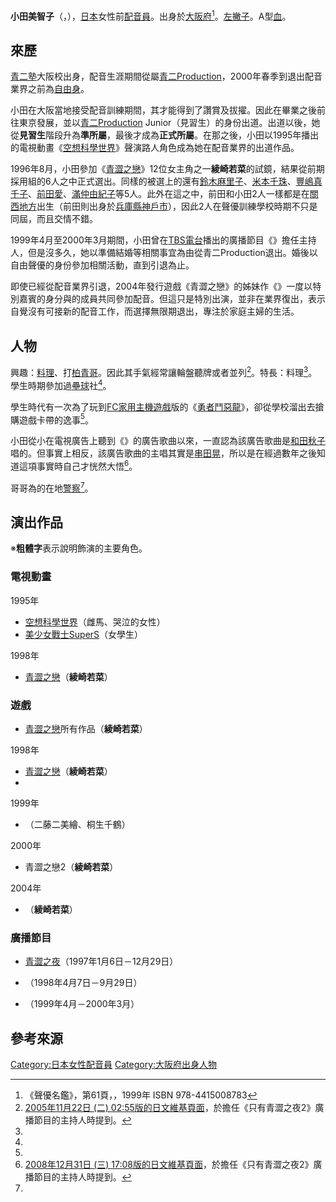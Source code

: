 {{Notability Unreferenced|time=2016-04-29T15:46:39+00:00}}
{{noteTA|G1=Anime}}
{{配音員
|姓名= 小田美智子
|圖片= 
|尺寸= 
|替代= 
|簡介= 
|本名= 
|外文名= 
|外文= 
|羅馬拼音= 
|英文名= 
|暱稱= 
|藝名= 
|國籍= 
|籍貫= 
|出生地= 
|出身地= {{JPN}}[[大阪府|大阪府]]
|死歿地= 
|出生名= 
|生年= 1975
|生月= 2
|生日= 9
|歿年= 
|歿月= 
|歿日= 
|血型= A型
|配演語言= 
|教育程度= 
|母校= 
|所屬= [[自由職業|自由職業]]（最終）
|宗教信仰= 
|配偶= 
|任職紀錄= 
|出道作= [[空想科學世界|空想科學世界]]{{來源請求}}
|代表作= 綾崎若菜（[[青澀之戀|青澀之戀]]）
|網站= 
|其他= 
|module= {{japanese|embed=yes|小田 美智子|おだ みちこ|Oda Michiko}}
}}
'''小田美智子'''（{{lang-ja|小田 美智子}}，{{bd|1975年|2月9日||}}），[[日本|日本]]女性前[[配音員|配音員]]。出身於[[大阪府|大阪府]]<ref>《聲優名鑑》，第61頁，{{link-ja|成美堂出版|成美堂出版}}，1999年 ISBN 978-4415008783</ref>。[[左撇子|左撇子]]。A型[[血型|血]]。

== 來歷 ==
[[青二塾|青二塾]]大阪校出身，配音生涯期間從屬[[青二製作|青二Production]]，2000年春季到退出配音業界之前為[[自由職業|自由身]]。

小田在大阪當地接受配音訓練期間，其才能得到了讚賞及拔擢。因此在畢業之後前往東京發展，並以[[青二製作|青二Production]] Junior（見習生）的身份出道。出道以後，她從'''見習生'''階段升為'''準所屬'''，最後才成為'''正式所屬'''。在那之後，小田以1995年播出的電視動畫《[[空想科學世界|空想科學世界]]》聲演路人角色成為她在配音業界的出道作品。

1996年8月，小田參加《[[青澀之戀|青澀之戀]]》12位女主角之一'''綾崎若菜'''的試鏡，結果從前期採用組的6人之中正式選出。同樣的被選上的還有[[鈴木麻里子|鈴木麻里子]]、[[米本千珠|米本千珠]]、[[豐嶋真千子|豐嶋真千子]]、[[前田愛_(配音員)|前田愛]]、[[滿仲由紀子|滿仲由紀子]]等5人。此外在這之中，前田和小田2人一樣都是在[[近畿地方|關西地方]]出生（前田則出身於[[兵庫縣|兵庫縣]][[神戶市|神戶市]]），因此2人在聲優訓練學校時期不只是同屆，而且交情不錯。

1999年4月至2000年3月期間，小田曾在[[TBS廣播與信息公司|TBS電台]]播出的廣播節目《{{link-ja|只有青澀之夜2|onlyセンチメンタルナイト2}}》擔任主持人，但是沒多久，她以準備結婚等相關事宜為由從青二Production退出。婚後以自由聲優的身份參加相關活動，直到引退為止。

即使已經從配音業界引退，2004年發行遊戲《青澀之戀》的姊妹作《{{link-ja|Sentimental Prelude|センチメンタルプレリュード}}》一度以特別嘉賓的身分與{{link-ja|SG Girls|SGガールズ}}的成員共同參加配音。但這只是特別出演，並非在業界復出，表示自覺沒有可接新的配音工作，而選擇無限期退出，專注於家庭主婦的生活。

== 人物 ==
興趣：[[料理|料理]]、打[[柏青哥|柏青哥]]。因此其手氣經常讓輪盤聽牌或者並列<ref name="sgn">[https://ja.wikipedia.org/w/index.php?title=%E5%B0%8F%E7%94%B0%E7%BE%8E%E6%99%BA%E5%AD%90&diff=next&oldid=3627425 2005年11月22日 (二) 02:55版的日文維基頁面]，於擔任《只有青澀之夜2》廣播節目的主持人時提到。</ref>。特長：料理<ref name="sgn" />。學生時期參加過[[壘球|壘球]]社<ref name="sgn" />。

學生時代有一次為了玩到[[FC遊戲機|FC家用主機遊戲]]版的《[[勇者鬥惡龍_(遊戲)|勇者鬥惡龍]]》，卻從學校溜出去搶購遊戲卡帶的逸事<ref name="sgn" />。

小田從小在電視廣告上聽到《{{link-ja|富士野生動物園|富士サファリパーク}}》的廣告歌曲以來，一直認為該廣告歌曲是[[和田現子|和田秋子]]唱的。但事實上相反，該廣告歌曲的主唱其實是[[串田晃|串田晃]]，所以是在經過數年之後知道這項事實時自己才恍然大悟<ref>[https://ja.wikipedia.org/w/index.php?title=%E5%B0%8F%E7%94%B0%E7%BE%8E%E6%99%BA%E5%AD%90&diff=next&oldid=22772708 2008年12月31日 (三) 17:08版的日文維基頁面]，於擔任《只有青澀之夜2》廣播節目的主持人時提到。</ref>。

哥哥為{{link-ja|大阪府警察|大阪府警察}}的在地[[警察|警察]]<ref name="sgn" />。

== 演出作品 ==
※'''粗體字'''表示說明飾演的主要角色。
=== 電視動畫 ===
; 1995年
* [[空想科學世界|空想科學世界]]（雌馬、哭泣的女性）
* [[美少女戰士SuperS|美少女戰士SuperS]]（女學生）
; 1998年
* [[青澀之戀|青澀之戀]]（'''綾崎若菜'''）

=== 遊戲 ===
* [[青澀之戀|青澀之戀]]所有作品（'''綾崎若菜'''）
; 1998年
* [[青澀之戀|青澀之戀]]（'''綾崎若菜'''）<!--1月22日-->
* {{lang|ja|{{link-ja|みさきアグレッシヴ！|みさきアグレッシヴ!}}}}<!--7月23日-->
; 1999年
* {{link-ja|學園戰隊Sol Blast|学園戦隊ソルブラスト}}（二藤二美繪、桐生千鶴）<!--3月4日-->
; 2000年
* 青澀之戀2（'''綾崎若菜'''）<!--7月27日-->
; 2004年
* {{link-ja|Sentimental Prelude|センチメンタルプレリュード}}（'''綾崎若菜'''）<!--10月28日-->

=== 廣播節目 ===
<!--所有作品日文直譯。-->
* [[青澀之戀|青澀之夜]]（1997年1月6日－12月29日）
* {{link-ja|歸來的青澀之夜|帰ってきたセンチメンタルナイト}}（1998年4月7日－9月29日）
* {{link-ja|只有青澀之夜2|onlyセンチメンタルナイト2}}（1999年4月－2000年3月）

== 參考來源 ==
{{reflist}}

{{Normdaten}}
{{DEFAULTSORT:Oda Michiko}}
[[Category:日本女性配音員|Category:日本女性配音員]]
[[Category:大阪府出身人物|Category:大阪府出身人物]]
